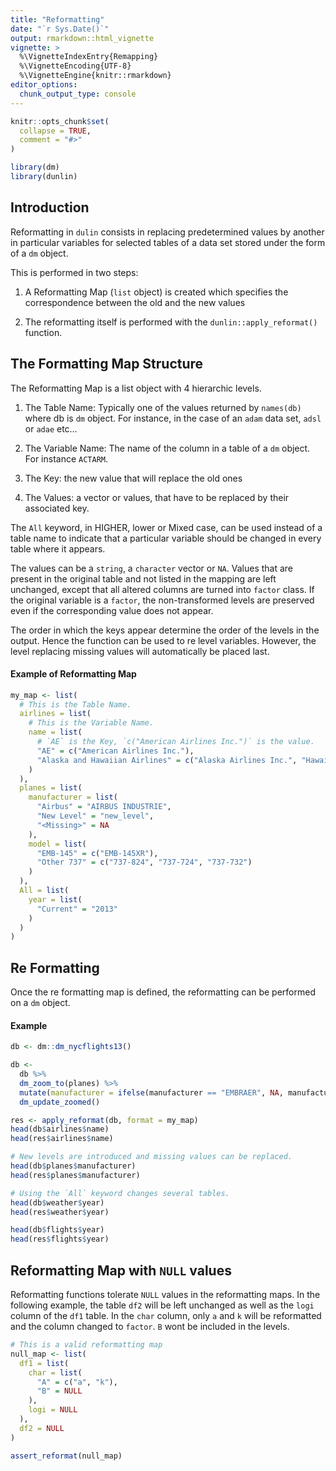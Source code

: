 ```yaml
---
title: "Reformatting"
date: "`r Sys.Date()`"
output: rmarkdown::html_vignette
vignette: >
  %\VignetteIndexEntry{Remapping}
  %\VignetteEncoding{UTF-8}
  %\VignetteEngine{knitr::rmarkdown}
editor_options: 
  chunk_output_type: console
---
```


```r
knitr::opts_chunk$set(
  collapse = TRUE,
  comment = "#>"
)

library(dm)
library(dunlin)
```

## Introduction

Reformatting in `dulin` consists in replacing predetermined values by another in particular variables for selected
tables of a data set stored under the form of a `dm` object.

This is performed in two steps: 

1. A Reformatting Map (`list` object) is created which specifies the correspondence between the old and the new values

2. The reformatting itself is performed with the `dunlin::apply_reformat()` function.

## The Formatting Map Structure

The Reformatting Map is a list object with 4 hierarchic levels. 

1. The Table Name: Typically one of the values returned by `names(db)` where db is `dm` object. For instance, in the case of an `adam` data set, `adsl` or `adae` etc...

2. The Variable Name: The name of the column in a table of a `dm` object. For instance `ACTARM`.

3. The Key: the new value that will replace the old ones

4. The Values: a vector or values, that have to be replaced by their associated key.
 
The `All` keyword, in HIGHER, lower or Mixed case, can be used instead of a table name to indicate that a particular
variable should be changed in every table where it appears.
 
The values can be a `string`, a `character` vector or `NA`. Values that are present in the original table and not listed
in the mapping are left unchanged, except that all altered columns are turned into `factor` class. If the original
variable is a `factor`, the non-transformed levels are preserved even if the corresponding value does not appear.

The order in which the keys appear determine the order of the levels in the output. Hence the function can be used to re
level variables. However, the level replacing missing values will automatically be placed last.
 
#### Example of Reformatting Map

```r

my_map <- list(
  # This is the Table Name.
  airlines = list(
    # This is the Variable Name.
    name = list(
      # `AE` is the Key, `c("American Airlines Inc.")` is the value.
      "AE" = c("American Airlines Inc."),
      "Alaska and Hawaiian Airlines" = c("Alaska Airlines Inc.", "Hawaiian Airlines Inc.")
    )
  ),
  planes = list(
    manufacturer = list(
      "Airbus" = "AIRBUS INDUSTRIE",
      "New Level" = "new_level",
      "<Missing>" = NA
    ),
    model = list(
      "EMB-145" = c("EMB-145XR"),
      "Other 737" = c("737-824", "737-724", "737-732")
    )
  ),
  All = list(
    year = list(
      "Current" = "2013"
    )
  )
)
```
 

## Re Formatting
 
Once the re formatting map is defined, the reformatting can be performed on a `dm` object.

#### Example

```r

db <- dm::dm_nycflights13()

db <-
  db %>%
  dm_zoom_to(planes) %>%
  mutate(manufacturer = ifelse(manufacturer == "EMBRAER", NA, manufacturer)) %>%
  dm_update_zoomed()

res <- apply_reformat(db, format = my_map)
head(db$airlines$name)
head(res$airlines$name)

# New levels are introduced and missing values can be replaced.
head(db$planes$manufacturer)
head(res$planes$manufacturer)

# Using the `All` keyword changes several tables.
head(db$weather$year)
head(res$weather$year)

head(db$flights$year)
head(res$flights$year)
```

## Reformatting Map with `NULL` values

Reformatting functions tolerate `NULL` values in the reformatting maps. In the following example, the table `df2` will
be left unchanged as well as the `logi` column of the `df1` table. In the `char` column, only `a` and `k` will be
reformatted and the column changed to `factor`. `B` wont be included in the levels.

```r

# This is a valid reformatting map
null_map <- list(
  df1 = list(
    char = list(
      "A" = c("a", "k"),
      "B" = NULL
    ),
    logi = NULL
  ),
  df2 = NULL
)

assert_reformat(null_map)
```
